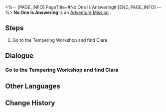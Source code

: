 <%-- [PAGE_INFO]
PageTitle=#No One Is Answering#
[END_PAGE_INFO] --%>
{{Stub|Dialogue, characters, and location(s)}}
{{Mission Infobox
|id            = 2010910
|title         = 
|image         = Mission No One Is Answering.png
|type          = Adventure
|event_name    = 
|chapter       = 
|requirements  = Complete {{cx}}<!--Hidden Exploration Objective ID 2010908--> and wait for the next Daily [[Reset]]
|summary       = <!--official mission summary from Fate's Atlas-->
|characters    = <!--characters that appear in this mission-->
|startLocation = <!--location as it intially appears on the mission screen-->
|world         = <!--i.e. Penacony-->
|area          = <!--i.e. A Child's Dream-->
|prev          = 
|next          = 
|exp           = 
|credits       = 
|stellarJade   = 
|other         = 
}}
'''No One Is Answering''' is an [[Adventure Mission]]<!--in [world]-->.

==Steps==
# Go to the Tempering Workshop and find Clara

<!--
==Gameplay Notes==

--><!--
==Trial Character==

-->
==Dialogue==
{{Stub Dialogue}}
{{Dialogue Start}}
:{{tx}}
{{Dialogue End}}

===Go to the Tempering Workshop and find Clara===
{{Mission Description|type=adventure|location=<!--to be added-->|update|Clara sent you an invitation to go check out Pascal. Go meet up with Clara at the Tempering Workshop in Rivet Town.}}
{{Dialogue Start}}
:{{tx}}
{{Dialogue End}}

==Other Languages==
{{Other Languages
|en   = No One Is Answering
|zhs  = 无人接听
|zht  = 無人接聽
|ja   = 応答なし
|ko   = 무응답
|es   = No hay nadie en casa
|fr   = Personne ne répond
|ru   = Никто не отвечает
|th   = ไม่มีใครตอบรับ
|vi   = Không Ai Nghe Thấy
|de   = Niemand antwortet
|id   = Tidak Ada Jawaban
|pt   = Ninguém Responde
}}

==Change History==
{{Change History|1.0}}
